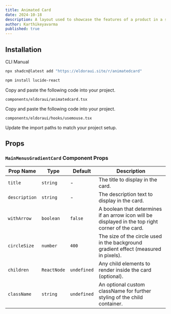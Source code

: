 ```yaml
---
title: Animated Card
date: 2024-10-18
description: A layout used to showcase the features of a product in a simple and elegant way.
author: Karthikeyavarma
published: true
---
```


<ComponentPreview name="animatedcarddemo" />

## Installation


<Tabs defaultValue="cli">

<TabsList>
  <TabsTrigger value="cli">CLI</TabsTrigger>
  <TabsTrigger value="manual">Manual</TabsTrigger>
</TabsList>
<TabsContent value="cli">

```bash
npx shadcn@latest add "https://eldoraui.site/r/animatedcard"
```

</TabsContent>

<TabsContent value="manual">


<Steps>

<Step>

```bash
npm install lucide-react
```

</Step>

<Step>Copy and paste the following code into your project.</Step>

`components/eldoraui/animatedcard.tsx`

<ComponentSource name="animatedcard" />

<Step>Copy and paste the following code into your project.</Step>

`components/eldoraui/hooks/usemouse.tsx`

<ComponentSource name="usemouse" />

<Step>Update the import paths to match your project setup.</Step>

</Steps>

</TabsContent>

</Tabs>


## Props

### `MainMenusGradientCard` Component Props

| Prop Name     | Type        | Default     | Description                                                                                       |
| ------------- | ----------- | ----------- | ------------------------------------------------------------------------------------------------- |
| `title`       | `string`    | -           | The title to display in the card.                                                                 |
| `description` | `string`    | -           | The description text to display in the card.                                                      |
| `withArrow`   | `boolean`   | `false`     | A boolean that determines if an arrow icon will be displayed in the top right corner of the card. |
| `circleSize`  | `number`    | `400`       | The size of the circle used in the background gradient effect (measured in pixels).               |
| `children`    | `ReactNode` | `undefined` | Any child elements to render inside the card (optional).                                          |
| `className`   | `string`    | `undefined` | An optional custom className for further styling of the child container.                          |
